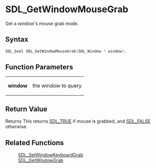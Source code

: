 = SDL_GetWindowMouseGrab =

Get a window's mouse grab mode.

== Syntax ==

<syntaxhighlight lang='c'>
SDL_bool SDL_GetWindowMouseGrab(SDL_Window * window);
</syntaxhighlight>

== Function Parameters ==

{|
|'''window'''
|the window to query
|}

== Return Value ==

Returns This returns [[SDL_TRUE]] if mouse is grabbed, and [[SDL_FALSE]]
otherwise.

== Related Functions ==

:[[SDL_SetWindowKeyboardGrab]]
:[[SDL_GetWindowGrab]]



